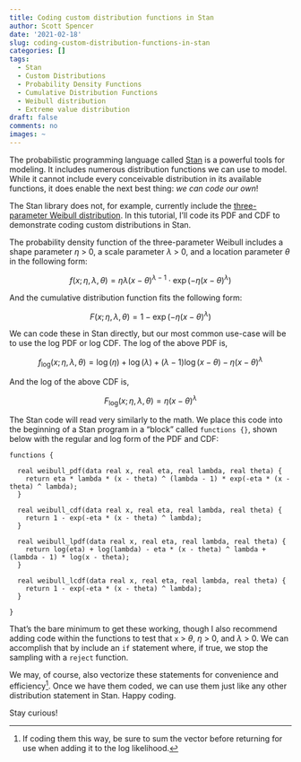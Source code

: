 ```yaml
---
title: Coding custom distribution functions in Stan
author: Scott Spencer
date: '2021-02-18'
slug: coding-custom-distribution-functions-in-stan
categories: []
tags:
  - Stan
  - Custom Distributions
  - Probability Density Functions
  - Cumulative Distribution Functions
  - Weibull distribution
  - Extreme value distribution
draft: false
comments: no
images: ~
---
```


The probabilistic programming language called [Stan](https://mc-stan.org) is a powerful tools for modeling. It includes numerous distribution functions we can use to model. While it cannot include every conceivable distribution in its available functions, it does enable the next best thing: *we can code our own*!

The Stan library does not, for example, currently include the [three-parameter Weibull distribution](https://en.wikipedia.org/wiki/Weibull_distribution#Related_distributions). In this tutorial, I'll code its PDF and CDF to demonstrate coding custom distributions in Stan.

The probability density function of the three-parameter Weibull includes a shape parameter $\eta$ > 0, a scale parameter $\lambda$ > 0, and a location parameter $\theta$ in the following form:

$$
f(x; \eta, \lambda, \theta) = \eta \lambda (x - \theta) ^{\lambda - 1} \cdot \exp(-\eta(x - \theta) ^ \lambda)
$$

And the cumulative distribution function fits the following form:

$$
F(x; \eta, \lambda, \theta) = 1 - \exp(-\eta(x - \theta)^\lambda)
$$

We can code these in Stan directly, but our most common use-case will be to use the log PDF or log CDF. The log of the above PDF is,

$$
f_{\log}(x; \eta, \lambda, \theta) = \log(\eta) + \log(\lambda) + (\lambda - 1) \log(x - \theta) - \eta (x - \theta) ^ \lambda
$$

And the log of the above CDF is,

$$
F_{\log}(x; \eta, \lambda, \theta) = \eta (x - \theta) ^ \lambda
$$

The Stan code will read very similarly to the math. We place this code into the beginning of a Stan program in a "block" called `functions {}`, shown below with the regular and log form of the PDF and CDF:

```
functions {

  real weibull_pdf(data real x, real eta, real lambda, real theta) {
    return eta * lambda * (x - theta) ^ (lambda - 1) * exp(-eta * (x - theta) ^ lambda);
  }
  
  real weibull_cdf(data real x, real eta, real lambda, real theta) {
    return 1 - exp(-eta * (x - theta) ^ lambda);
  }
  
  real weibull_lpdf(data real x, real eta, real lambda, real theta) {
    return log(eta) + log(lambda) - eta * (x - theta) ^ lambda + (lambda - 1) * log(x - theta);
  } 

  real weibull_lcdf(data real x, real eta, real lambda, real theta) {
    return 1 - exp(-eta * (x - theta) ^ lambda);
  }
  
}
```

That's the bare minimum to get these working, though I also recommend adding code within the functions to test that `x` > $\theta$, $\eta$ > 0, and $\lambda$ > 0. We can accomplish that by include an `if` statement where, if true, we stop the sampling with a `reject` function.

We may, of course, also vectorize these statements for convenience and efficiency^[If coding them this way, be sure to sum the vector before returning for use when adding it to the log likelihood.]. Once we have them coded, we can use them just like any other distribution statement in Stan. Happy coding.

Stay curious!